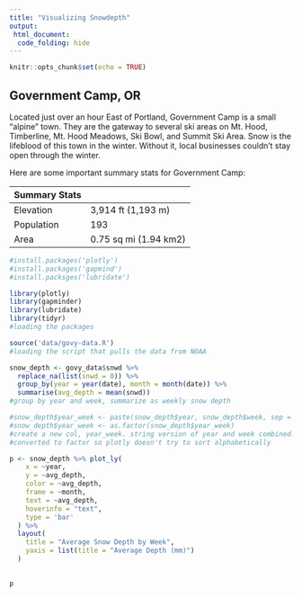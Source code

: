 ```yaml
---
title: "Visualizing Snowdepth"
output:
 html_document:
  code_folding: hide
---
```


```r
knitr::opts_chunk$set(echo = TRUE)
```

## Government Camp, OR

Located just over an hour East of Portland, Government Camp is a small "alpine" town. They are the gateway to several ski areas on Mt. Hood, Timberline, Mt. Hood Meadows, Ski Bowl, and Summit Ski Area. Snow is the lifeblood of this town in the winter. Without it, local businesses couldn't stay open through the winter. 

Here are some important summary stats for Government Camp:

| Summary Stats |  |
|----|----|
| Elevation | 3,914 ft (1,193 m) |
| Population | 193 |
| Area | 0.75 sq mi (1.94 km2) |

```r
#install.packages('plotly')
#install.packages('gapmind')
#install.packsges('lubridate')

library(plotly)
library(gapminder)
library(lubridate)
library(tidyr)
#loading the packages

source('data/govy-data.R')
#loading the script that pulls the data from NOAA

```
``` r

snow_depth <- govy_data$snwd %>%
  replace_na(list(snwd = 0)) %>%
  group_by(year = year(date), month = month(date)) %>%
  summarise(avg_depth = mean(snwd))
#group by year and week, summarize as weekly snow depth

#snow_depth$year_week <- paste(snow_depth$year, snow_depth$week, sep = "-")
#snow_depth$year_week <- as.factor(snow_depth$year_week)
#create a new col, year_week. string version of year and week combined.
#converted to factor so plotly doesn't try to sort alphabetically

p <- snow_depth %>% plot_ly(
    x = ~year, 
    y = ~avg_depth, 
    color = ~avg_depth, 
    frame = ~month, 
    text = ~avg_depth, 
    hoverinfo = "text",
    type = 'bar'
  ) %>%
  layout(
    title = "Average Snow Depth by Week",
    yaxis = list(title = "Average Depth (mm)")
  )
  

p
```
